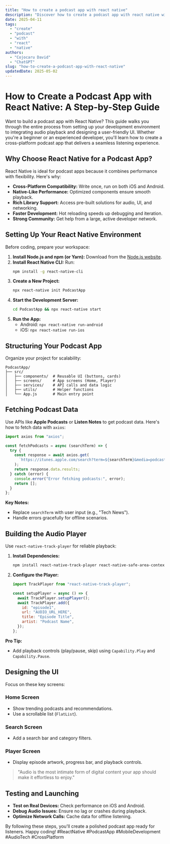```yaml
---
title: "How to create a podcast app with react native"
description: "Discover how to create a podcast app with react native with this in-depth guide, providing actionable insights and practical tips to boost your knowledge and results."
date: 2025-04-11
tags:
  - "create"
  - "podcast"
  - "with"
  - "react"
  - "native"
authors:
  - "Cojocaru David"
  - "ChatGPT"
slug: "how-to-create-a-podcast-app-with-react-native"
updatedDate: 2025-05-02
---
```


# How to Create a Podcast App with React Native: A Step-by-Step Guide  

Want to build a podcast app with React Native? This guide walks you through the entire process from setting up your development environment to integrating audio playback and designing a user-friendly UI. Whether you're a beginner or an experienced developer, you'll learn how to create a cross-platform podcast app that delivers a seamless listening experience.  

## Why Choose React Native for a Podcast App?  

React Native is ideal for podcast apps because it combines performance with flexibility. Here's why:  

- **Cross-Platform Compatibility:** Write once, run on both iOS and Android.  
- **Native-Like Performance:** Optimized components ensure smooth playback.  
- **Rich Library Support:** Access pre-built solutions for audio, UI, and networking.  
- **Faster Development:** Hot reloading speeds up debugging and iteration.  
- **Strong Community:** Get help from a large, active developer network.  

## Setting Up Your React Native Environment  

Before coding, prepare your workspace:  

1. **Install Node.js and npm (or Yarn):** Download from the [Node.js website](https://nodejs.org/).  
2. **Install React Native CLI:** Run:  
   ```bash  
   npm install -g react-native-cli  
   ```  
3. **Create a New Project:**  
   ```bash  
   npx react-native init PodcastApp  
   ```  
4. **Start the Development Server:**  
   ```bash  
   cd PodcastApp && npx react-native start  
   ```  
5. **Run the App:**  
   - Android: `npx react-native run-android`  
   - iOS: `npx react-native run-ios`  

## Structuring Your Podcast App  

Organize your project for scalability:  

```  
PodcastApp/  
├── src/  
│   ├── components/  # Reusable UI (buttons, cards)  
│   ├── screens/     # App screens (Home, Player)  
│   ├── services/    # API calls and data logic  
│   ├── utils/       # Helper functions  
│   └── App.js       # Main entry point  
```  

## Fetching Podcast Data  

Use APIs like **Apple Podcasts** or **Listen Notes** to get podcast data. Here's how to fetch data with `axios`:  

```javascript  
import axios from "axios";  

const fetchPodcasts = async (searchTerm) => {  
  try {  
    const response = await axios.get(  
      `https://itunes.apple.com/search?term=${searchTerm}&media=podcast`  
    );  
    return response.data.results;  
  } catch (error) {  
    console.error("Error fetching podcasts:", error);  
    return [];  
  }  
};  
```  

**Key Notes:**  
- Replace `searchTerm` with user input (e.g., "Tech News").  
- Handle errors gracefully for offline scenarios.  

## Building the Audio Player  

Use `react-native-track-player` for reliable playback:  

1. **Install Dependencies:**  
   ```bash  
   npm install react-native-track-player react-native-safe-area-context  
   ```  

2. **Configure the Player:**  
   ```javascript  
   import TrackPlayer from "react-native-track-player";  

   const setupPlayer = async () => {  
     await TrackPlayer.setupPlayer();  
     await TrackPlayer.add({  
       id: "episode1",  
       url: "AUDIO_URL_HERE",  
       title: "Episode Title",  
       artist: "Podcast Name",  
     });  
   };  
   ```  

**Pro Tip:**  
- Add playback controls (play/pause, skip) using `Capability.Play` and `Capability.Pause`.  

## Designing the UI  

Focus on these key screens:  

### Home Screen  
- Show trending podcasts and recommendations.  
- Use a scrollable list (`FlatList`).  

### Search Screen  
- Add a search bar and category filters.  

### Player Screen  
- Display episode artwork, progress bar, and playback controls.  

> "Audio is the most intimate form of digital content your app should make it effortless to enjoy."  

## Testing and Launching  

- **Test on Real Devices:** Check performance on iOS and Android.  
- **Debug Audio Issues:** Ensure no lag or crashes during playback.  
- **Optimize Network Calls:** Cache data for offline listening.  

By following these steps, you'll create a polished podcast app ready for listeners. Happy coding! #ReactNative #PodcastApp #MobileDevelopment #AudioTech #CrossPlatform